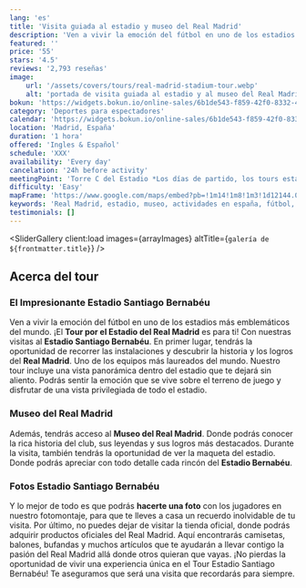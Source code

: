 ```yaml
---
lang: 'es'
title: 'Visita guiada al estadio y museo del Real Madrid'
description: 'Ven a vivir la emoción del fútbol en uno de los estadios más emblemáticos del mundo El Real Madrid'
featured: ''
price: '55'
stars: '4.5'
reviews: '2,793 reseñas'
image:
    url: '/assets/covers/tours/real-madrid-stadium-tour.webp'
    alt: 'portada de visita guiada al estadio y al museo del Real Madrid'
bokun: 'https://widgets.bokun.io/online-sales/6b1de543-f859-42f0-8332-446d14d349f4/experience/869044?partialView=1'
category: 'Deportes para espectadores'
calendar: 'https://widgets.bokun.io/online-sales/6b1de543-f859-42f0-8332-446d14d349f4/experience-calendar/869044'
location: 'Madrid, España'
duration: '1 hora'
offered: 'Ingles & Español'
schedule: 'XXX'
availability: 'Every day'
cancelation: '24h before activity'
meetingPoint: 'Torre C del Estadio *Los días de partido, los tours están disponibles hasta 5 horas antes del inicio del partido*'
difficulty: 'Easy'
mapFrame: 'https://www.google.com/maps/embed?pb=!1m14!1m8!1m3!1d12144.017705699527!2d-3.688334!3d40.453039!3m2!1i1024!2i768!4f13.1!3m3!1m2!1s0xd4228e23705d39f%3A0xa8fff6d26e2b1988!2sEstadio%20Santiago%20Bernab%C3%A9u!5e0!3m2!1ses-419!2sus!4v1709564222583!5m2!1ses-419!2sus'
keywords: 'Real Madrid, estadio, museo, actividades en españa, fútbol, Madrid, España'
testimonials: []
---
```




<SliderGallery 
    client:load 
    images={arrayImages} 
    altTitle={`galería de ${frontmatter.title}`}
/>

<h2 class="text-2xl md:text-4xl font-bold mb-5">Acerca del tour</h2>

<h3 class="text-2xl md:text-3xl font-bold text-sky-700" >El Impresionante Estadio Santiago Bernabéu</h3>

<p class="text-lg text-justify my-5">Ven a vivir la emoción del fútbol en uno de los estadios más emblemáticos del mundo.
¡El <strong>Tour por el Estadio del Real Madrid</strong> es para ti! Con nuestras visitas al <strong>Estadio Santiago Bernabéu</strong>.
En primer lugar, tendrás la oportunidad de recorrer las instalaciones y descubrir la historia y los logros del <strong>Real Madrid</strong>.
Uno de los equipos más laureados del mundo. Nuestro tour incluye una vista panorámica dentro del estadio que te dejará sin aliento. 
Podrás sentir la emoción que se vive sobre el terreno de juego y disfrutar de una vista privilegiada de todo el estadio.</p>

<h3 class="text-2xl md:text-3xl font-bold text-sky-700">Museo del Real Madrid</h3>

<p class="text-lg text-justify my-5">Además, tendrás acceso al <strong>Museo del Real Madrid</strong>.
Donde podrás conocer la rica historia del club, sus leyendas y sus logros más destacados.
Durante la visita, también tendrás la oportunidad de ver la maqueta del estadio. Donde podrás apreciar con todo detalle cada rincón del
<strong>Estadio Bernabéu</strong>.</p>

<h3 class="text-2xl md:text-3xl font-bold text-sky-700">Fotos Estadio Santiago Bernabéu</h3>

<p class="text-lg text-justify my-5">Y lo mejor de todo es que podrás <strong>hacerte una foto</strong> con los jugadores en nuestro fotomontaje,
para que te lleves a casa un recuerdo inolvidable de tu visita. Por último, no puedes dejar de visitar la tienda oficial, donde podrás adquirir
productos oficiales del Real Madrid. Aquí encontrarás camisetas, balones, bufandas y muchos artículos que te ayudarán a llevar contigo la pasión
del Real Madrid allá donde otros quieran que vayas. ¡No pierdas la oportunidad de vivir una experiencia única en el Tour Estadio Santiago Bernabéu!
Te aseguramos que será una visita que recordarás para siempre.</p>